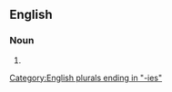 ==English==

===Noun===
{{head|en|noun form}}

# {{plural of|en|absorbability}}

[[Category:English plurals ending in "-ies"]]
